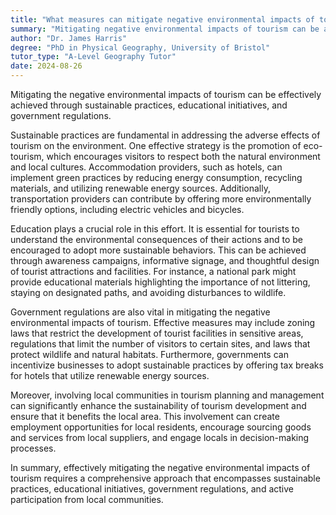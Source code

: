 ```yaml
---
title: "What measures can mitigate negative environmental impacts of tourism?"
summary: "Mitigating negative environmental impacts of tourism can be achieved through sustainable practices, education, and government regulations."
author: "Dr. James Harris"
degree: "PhD in Physical Geography, University of Bristol"
tutor_type: "A-Level Geography Tutor"
date: 2024-08-26
---
```


Mitigating the negative environmental impacts of tourism can be effectively achieved through sustainable practices, educational initiatives, and government regulations.

Sustainable practices are fundamental in addressing the adverse effects of tourism on the environment. One effective strategy is the promotion of eco-tourism, which encourages visitors to respect both the natural environment and local cultures. Accommodation providers, such as hotels, can implement green practices by reducing energy consumption, recycling materials, and utilizing renewable energy sources. Additionally, transportation providers can contribute by offering more environmentally friendly options, including electric vehicles and bicycles.

Education plays a crucial role in this effort. It is essential for tourists to understand the environmental consequences of their actions and to be encouraged to adopt more sustainable behaviors. This can be achieved through awareness campaigns, informative signage, and thoughtful design of tourist attractions and facilities. For instance, a national park might provide educational materials highlighting the importance of not littering, staying on designated paths, and avoiding disturbances to wildlife.

Government regulations are also vital in mitigating the negative environmental impacts of tourism. Effective measures may include zoning laws that restrict the development of tourist facilities in sensitive areas, regulations that limit the number of visitors to certain sites, and laws that protect wildlife and natural habitats. Furthermore, governments can incentivize businesses to adopt sustainable practices by offering tax breaks for hotels that utilize renewable energy sources.

Moreover, involving local communities in tourism planning and management can significantly enhance the sustainability of tourism development and ensure that it benefits the local area. This involvement can create employment opportunities for local residents, encourage sourcing goods and services from local suppliers, and engage locals in decision-making processes.

In summary, effectively mitigating the negative environmental impacts of tourism requires a comprehensive approach that encompasses sustainable practices, educational initiatives, government regulations, and active participation from local communities.
    